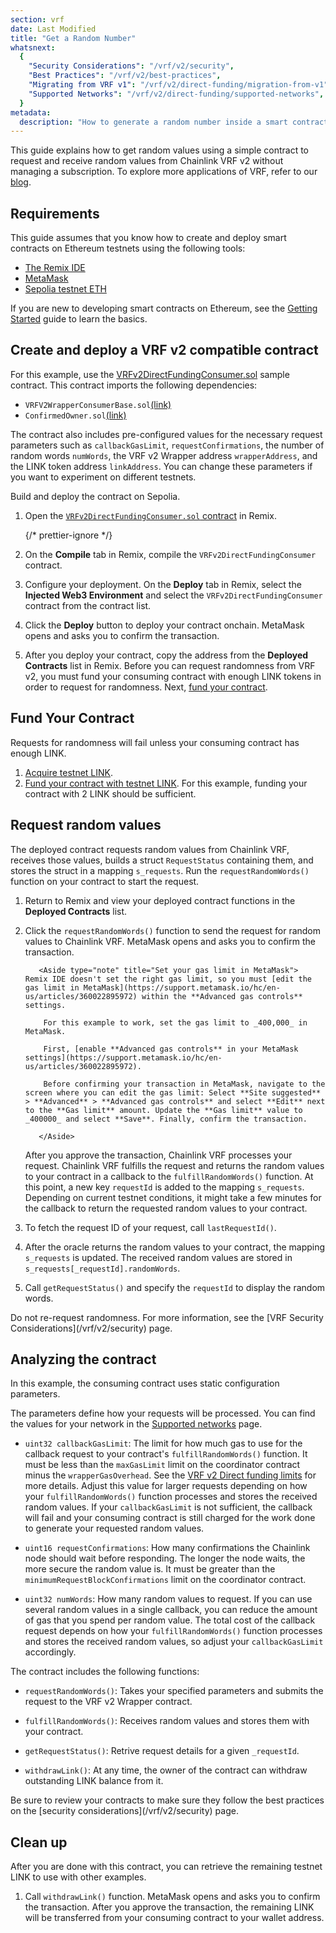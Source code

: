 ```yaml
---
section: vrf
date: Last Modified
title: "Get a Random Number"
whatsnext:
  {
    "Security Considerations": "/vrf/v2/security",
    "Best Practices": "/vrf/v2/best-practices",
    "Migrating from VRF v1": "/vrf/v2/direct-funding/migration-from-v1",
    "Supported Networks": "/vrf/v2/direct-funding/supported-networks",
  }
metadata:
  description: "How to generate a random number inside a smart contract using Chainlink VRF v2 - Direct funding method."
---
```



<VrfCommon callout="directFunding" />

This guide explains how to get random values using a simple contract to request and receive random values from Chainlink VRF v2 without managing a subscription. To explore more applications of VRF, refer to our [blog](https://blog.chain.link/).

## Requirements

This guide assumes that you know how to create and deploy smart contracts on Ethereum testnets using the following tools:

- [The Remix IDE](https://remix.ethereum.org/)
- [MetaMask](https://metamask.io/)
- [Sepolia testnet ETH](/resources/link-token-contracts/#sepolia-testnet)

If you are new to developing smart contracts on Ethereum, see the [Getting Started](/getting-started/conceptual-overview) guide to learn the basics.

## Create and deploy a VRF v2 compatible contract

For this example, use the [VRFv2DirectFundingConsumer.sol](https://remix.ethereum.org/#url=https://docs.chain.link/samples/VRF/VRFv2DirectFundingConsumer.sol) sample contract. This contract imports the following dependencies:

- `VRFV2WrapperConsumerBase.sol`[(link)](https://github.com/smartcontractkit/chainlink/blob/master/contracts/src/v0.8/vrf/VRFV2WrapperConsumerBase.sol)
- `ConfirmedOwner.sol`[(link)](https://github.com/smartcontractkit/chainlink/blob/master/contracts/src/v0.8/shared/access/ConfirmedOwner.sol)

The contract also includes pre-configured values for the necessary request parameters such as `callbackGasLimit`, `requestConfirmations`, the number of random words `numWords`, the VRF v2 Wrapper address `wrapperAddress`, and the LINK token address `linkAddress`. You can change these parameters if you want to experiment on different testnets.

Build and deploy the contract on Sepolia.

1. Open the [`VRFv2DirectFundingConsumer.sol` contract](https://remix.ethereum.org/#url=https://docs.chain.link/samples/VRF/VRFv2DirectFundingConsumer.sol) in Remix.

   {/* prettier-ignore */}
   <CodeSample src="samples/VRF/VRFv2DirectFundingConsumer.sol" showButtonOnly/>

1. On the **Compile** tab in Remix, compile the `VRFv2DirectFundingConsumer` contract.

1. Configure your deployment. On the **Deploy** tab in Remix, select the **Injected Web3 Environment** and select the `VRFv2DirectFundingConsumer` contract from the contract list.

1. Click the **Deploy** button to deploy your contract onchain. MetaMask opens and asks you to confirm the transaction.

1. After you deploy your contract, copy the address from the **Deployed Contracts** list in Remix. Before you can request randomness from VRF v2, you must fund your consuming contract with enough LINK tokens in order to request for randomness. Next, [fund your contract](#fund-your-contract).

## Fund Your Contract

Requests for randomness will fail unless your consuming contract has enough LINK.

1. [Acquire testnet LINK](/resources/acquire-link).
1. [Fund your contract with testnet LINK](/resources/fund-your-contract). For this example, funding your contract with 2 LINK should be sufficient.

## Request random values

The deployed contract requests random values from Chainlink VRF, receives those values, builds a struct `RequestStatus` containing them, and stores the struct in a mapping `s_requests`. Run the `requestRandomWords()` function on your contract to start the request.

1.  Return to Remix and view your deployed contract functions in the **Deployed Contracts** list.

1.  Click the `requestRandomWords()` function to send the request for random values to Chainlink VRF. MetaMask opens and asks you to confirm the transaction.

           <Aside type="note" title="Set your gas limit in MetaMask">
        Remix IDE doesn't set the right gas limit, so you must [edit the
        gas limit in MetaMask](https://support.metamask.io/hc/en-us/articles/360022895972) within the **Advanced gas controls** settings.

            For this example to work, set the gas limit to _400,000_ in MetaMask.

            First, [enable **Advanced gas controls** in your MetaMask settings](https://support.metamask.io/hc/en-us/articles/360022895972).

            Before confirming your transaction in MetaMask, navigate to the screen where you can edit the gas limit: Select **Site suggested** > **Advanced** > **Advanced gas controls** and select **Edit** next to the **Gas limit** amount. Update the **Gas limit** value to _400000_ and select **Save**. Finally, confirm the transaction.

           </Aside>

    After you approve the transaction, Chainlink VRF processes your request. Chainlink VRF fulfills the request and returns the random values to your contract in a callback to the `fulfillRandomWords()` function. At this point, a new key `requestId` is added to the mapping `s_requests`. Depending on current testnet conditions, it might take a few minutes for the callback to return the requested random values to your contract.

1.  To fetch the request ID of your request, call `lastRequestId()`.

1.  After the oracle returns the random values to your contract, the mapping `s_requests` is updated. The received random values are stored in `s_requests[_requestId].randomWords`.

1.  Call `getRequestStatus()` and specify the `requestId` to display the random words.

<Aside type="note" title="Note on Requesting Randomness">
  Do not re-request randomness. For more information, see the [VRF Security Considerations](/vrf/v2/security) page.
</Aside>

## Analyzing the contract

In this example, the consuming contract uses static configuration parameters.

<CodeSample src="samples/VRF/VRFv2DirectFundingConsumer.sol" />

The parameters define how your requests will be processed. You can find the values for your network in the [Supported networks](/vrf/v2/direct-funding/supported-networks) page.

- `uint32 callbackGasLimit`: The limit for how much gas to use for the callback request to your contract's `fulfillRandomWords()` function. It must be less than the `maxGasLimit` limit on the coordinator contract minus the `wrapperGasOverhead`. See the [VRF v2 Direct funding limits](/vrf/v2/direct-funding/#limits) for more details. Adjust this value for larger requests depending on how your `fulfillRandomWords()` function processes and stores the received random values. If your `callbackGasLimit` is not sufficient, the callback will fail and your consuming contract is still charged for the work done to generate your requested random values.

- `uint16 requestConfirmations`: How many confirmations the Chainlink node should wait before responding. The longer the node waits, the more secure the random value is. It must be greater than the `minimumRequestBlockConfirmations` limit on the coordinator contract.

- `uint32 numWords`: How many random values to request. If you can use several random values in a single callback, you can reduce the amount of gas that you spend per random value. The total cost of the callback request depends on how your `fulfillRandomWords()` function processes and stores the received random values, so adjust your `callbackGasLimit` accordingly.

The contract includes the following functions:

- `requestRandomWords()`: Takes your specified parameters and submits the request to the VRF v2 Wrapper contract.

- `fulfillRandomWords()`: Receives random values and stores them with your contract.

- `getRequestStatus()`: Retrive request details for a given `_requestId`.

- `withdrawLink()`: At any time, the owner of the contract can withdraw outstanding LINK balance from it.

<Aside type="note" title="Security Considerations">
  Be sure to review your contracts to make sure they follow the best practices on the [security
  considerations](/vrf/v2/security) page.
</Aside>

## Clean up

After you are done with this contract, you can retrieve the remaining testnet LINK to use with other examples.

1. Call `withdrawLink()` function. MetaMask opens and asks you to confirm the transaction. After you approve the transaction, the remaining LINK will be transferred from your consuming contract to your wallet address.
